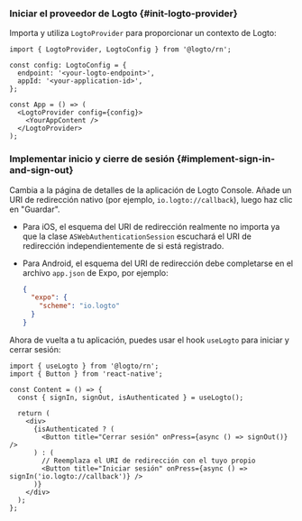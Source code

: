 
### Iniciar el proveedor de Logto \{#init-logto-provider}

Importa y utiliza `LogtoProvider` para proporcionar un contexto de Logto:

```tsx title="App.tsx"
import { LogtoProvider, LogtoConfig } from '@logto/rn';

const config: LogtoConfig = {
  endpoint: '<your-logto-endpoint>',
  appId: '<your-application-id>',
};

const App = () => (
  <LogtoProvider config={config}>
    <YourAppContent />
  </LogtoProvider>
);
```

### Implementar inicio y cierre de sesión \{#implement-sign-in-and-sign-out}

<SignInFlowSummary />

Cambia a la página de detalles de la aplicación de Logto Console. Añade un URI de redirección nativo (por ejemplo, `io.logto://callback`), luego haz clic en "Guardar".

- Para iOS, el esquema del URI de redirección realmente no importa ya que la clase `ASWebAuthenticationSession` escuchará el URI de redirección independientemente de si está registrado.
- Para Android, el esquema del URI de redirección debe completarse en el archivo `app.json` de Expo, por ejemplo:

  ```json title="app.json"
  {
    "expo": {
      "scheme": "io.logto"
    }
  }
  ```

Ahora de vuelta a tu aplicación, puedes usar el hook `useLogto` para iniciar y cerrar sesión:

```tsx title="App.tsx"
import { useLogto } from '@logto/rn';
import { Button } from 'react-native';

const Content = () => {
  const { signIn, signOut, isAuthenticated } = useLogto();

  return (
    <div>
      {isAuthenticated ? (
        <Button title="Cerrar sesión" onPress={async () => signOut()} />
      ) : (
        // Reemplaza el URI de redirección con el tuyo propio
        <Button title="Iniciar sesión" onPress={async () => signIn('io.logto://callback')} />
      )}
    </div>
  );
};
```

<Checkpoint />
